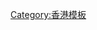 {{Navbox
|name = Ce2012
|title = [[2012年香港特別行政區行政長官選舉]]
|group1 = 正式候選人
|list1 = (1) [[梁振英]] - (2) [[唐英年]] - (3) [[何俊仁]] 
|group2 = 其他參選人
|list2 = [[葉劉淑儀]] - [[馮檢基]] - [[余永賢]] - [[胡世全]] - [[2012年香港特別行政區行政長官選舉#簡傑鴻|簡傑鴻]] - [[陳乙東]] 
}}</center><noinclude>
[[Category:香港模板]]
</noinclude>